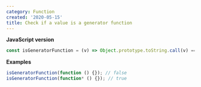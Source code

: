 ```yaml
---
category: Function
created: '2020-05-15'
title: Check if a value is a generator function
---
```


**JavaScript version**

```js
const isGeneratorFunction = (v) => Object.prototype.toString.call(v) === '[object GeneratorFunction]';
```

**Examples**

```js
isGeneratorFunction(function () {}); // false
isGeneratorFunction(function* () {}); // true
```
